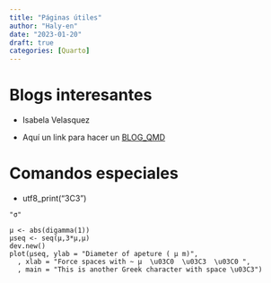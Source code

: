 ```yaml
---
title: "Páginas útiles"
author: "Haly-en"
date: "2023-01-20"
draft: true
categories: [Quarto]
---
```


# Blogs interesantes
* Isabela Velasquez

- Aquí un link para hacer un [BLOG_QMD](https://ivelasq.quarto.pub/building-a-blog-with-quarto/workflow/write-docs/)

# Comandos especiales

- utf8_print("\u03C3")
```
"σ"

μ <- abs(digamma(1))
μseq <- seq(μ,3*μ,μ)
dev.new()
plot(μseq, ylab = "Diameter of apeture ( μ m)",
  , xlab = "Force spaces with ~ μ  \u03C0  \u03C3  \u03C0 ",
  , main = "This is another Greek character with space \u03C3")
```
